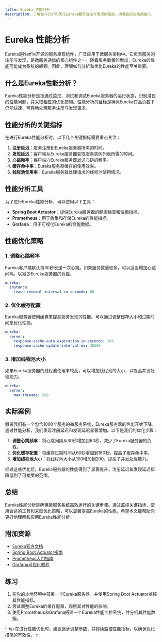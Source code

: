 ```yaml
---
title: Eureka 性能分析
description: 了解如何分析和优化Eureka服务注册与发现的性能，确保系统的高效运行。
---
```


# Eureka 性能分析

Eureka是Netflix开源的服务发现组件，广泛应用于微服务架构中。它负责服务的注册与发现，是微服务通信的核心组件之一。随着服务数量的增加，Eureka的性能可能成为系统的瓶颈。因此，理解如何分析和优化Eureka的性能至关重要。

## 什么是Eureka性能分析？

Eureka性能分析是指通过监控、测试和调试Eureka服务器的运行状态，识别潜在的性能问题，并采取相应的优化措施。性能分析的目标是确保Eureka在高负载下仍能快速、可靠地处理服务注册与发现请求。

## 性能分析的关键指标

在进行Eureka性能分析时，以下几个关键指标需要重点关注：

1. **注册延迟**：服务注册到Eureka服务器所需的时间。
2. **发现延迟**：客户端从Eureka服务器获取服务实例列表所需的时间。
3. **心跳频率**：客户端向Eureka服务器发送心跳的频率。
4. **缓存命中率**：Eureka服务器缓存的使用效率。
5. **线程池使用率**：Eureka服务器处理请求的线程池使用情况。

## 性能分析工具

为了进行Eureka性能分析，可以使用以下工具：

- **Spring Boot Actuator**：提供Eureka服务器的健康检查和性能指标。
- **Prometheus**：用于收集和存储Eureka的性能指标。
- **Grafana**：用于可视化Eureka的性能数据。

## 性能优化策略

### 1. 调整心跳频率

Eureka客户端默认每30秒发送一次心跳。如果服务数量较多，可以适当增加心跳间隔，以减少Eureka服务器的负载。

```yaml
eureka:
  instance:
    lease-renewal-interval-in-seconds: 60
```

### 2. 优化缓存配置

Eureka服务器使用缓存来提高服务发现的性能。可以通过调整缓存大小和过期时间来优化性能。

```yaml
eureka:
  server:
    response-cache-auto-expiration-in-seconds: 180
    response-cache-update-interval-ms: 30000
```

### 3. 增加线程池大小

如果Eureka服务器的线程池使用率较高，可以增加线程池的大小，以提高并发处理能力。

```yaml
eureka:
  server:
    max-threads: 200
```

## 实际案例

假设我们有一个包含1000个服务的微服务系统，Eureka服务器的性能开始下降。通过性能分析，我们发现注册延迟和发现延迟显著增加。以下是我们的优化步骤：

1. **调整心跳频率**：将心跳间隔从30秒增加到60秒，减少了Eureka服务器的负载。
2. **优化缓存配置**：将缓存过期时间从60秒增加到180秒，提高了缓存命中率。
3. **增加线程池大小**：将线程池大小从100增加到200，提高了并发处理能力。

经过这些优化后，Eureka服务器的性能得到了显著提升，注册延迟和发现延迟都降低到了可接受的范围。

## 总结

Eureka性能分析是确保微服务系统高效运行的关键步骤。通过监控关键指标、使用合适的工具和采取优化策略，可以显著提高Eureka的性能。希望本文能帮助你更好地理解和应用Eureka性能分析。

## 附加资源

- [Eureka官方文档](https://github.com/Netflix/eureka/wiki)
- [Spring Boot Actuator指南](https://docs.spring.io/spring-boot/docs/current/reference/html/actuator.html)
- [Prometheus入门指南](https://prometheus.io/docs/introduction/overview/)
- [Grafana可视化教程](https://grafana.com/docs/grafana/latest/getting-started/)

## 练习

1. 在你的本地环境中部署一个Eureka服务器，并使用Spring Boot Actuator监控其性能指标。
2. 尝试调整Eureka的缓存配置，观察其对性能的影响。
3. 使用Prometheus和Grafana搭建一个Eureka性能监控系统，并分析其性能数据。

:::tip
在进行性能优化时，建议逐步调整参数，并持续监控性能指标，以确保优化措施的有效性。
:::